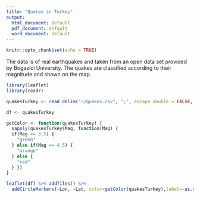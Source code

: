 ```yaml
---
title: "Quakes in Turkey"
output:
  html_document: default
  pdf_document: default
  word_document: default
---
```


```r
knitr::opts_chunk$set(echo = TRUE)
```

The data is of real earthquakes and taken from an open data set provided by Bogazici University. The quakes are classified according to their magnitude and shown on the map. 


```r
library(leaflet)
library(readr)

quakesTurkey <- read_delim("~/quakes.csv", ";", escape_double = FALSE, col_types = cols(Date = col_date(format = "%Y.%m.%d"), Dep = col_double()), trim_ws = TRUE)

df <- quakesTurkey

getColor <- function(quakesTurkey) {
  sapply(quakesTurkey$Mag, function(Mag) {
  if(Mag <= 3.5) {
    "green"
  } else if(Mag <= 4.5) {
    "orange"
  } else {
    "red"
  } })
}

leaflet(df) %>% addTiles() %>%
  addCircleMarkers(~Lon, ~Lat, color=getColor(quakesTurkey),label=~as.character(Mag)) %>% addLegend(colors = c("red","orange","green"), values = ~Mag, opacity = 1, labels=c("Mag > 4.5", "3.5 < Mag <= 4.5", "Mag <= 3.5"))
```
